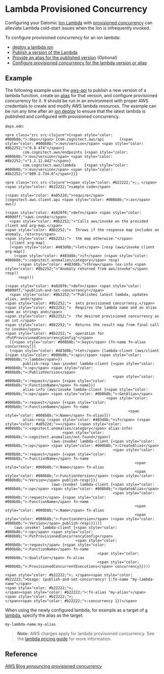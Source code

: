 Lambda Provisioned Concurrency
==============================

Configuring your Datomic [Ion Lambda](../ions/ions-reference.html#lambda-config) with [provisioned concurrency](https://docs.aws.amazon.com/lambda/latest/dg/configuration-concurrency.html#configuration-concurrency-provisioned) can alleviate Lambda cold-start issues when the Ion is infrequently invoked.

To configure provisioned concurrency for an ion lambda:

- [deploy a lambda ion](../ions/ions-reference.html#deploying)
- [Publish a version of the Lambda](https://docs.aws.amazon.com/lambda/latest/dg/API_PublishVersion.html)
- [Provide an alias for the published version](https://docs.aws.amazon.com/lambda/latest/dg/configuration-aliases.html) (Optional)
- [Configure provisioned concurrency for the lambda version or alias](https://docs.aws.amazon.com/lambda/latest/dg/configuration-concurrency.html#configuration-concurrency-provisioned)

Example
-------

The following example uses the [aws-api](https://github.com/cognitect-labs/aws-api) to publish a new version of a lambda function, create an [alias](https://docs.aws.amazon.com/lambda/latest/dg/configuration-aliases.html) for that version, and configure provisioned concurrency for it. It should be run in an environment with proper AWS credentials to create and modify AWS lambda resources. The example can be run any time after an [ion deploy](../ions/ions-reference.html#deploying) to ensure that the latest lambda is published and configured with provisioned concurrency.

`deps.edn`:

```
<pre class="src src-clojure">{<span style="color: #008b8b;">:deps</span> {com.cognitect.aws/api       {<span style="color: #008b8b;">:mvn/version</span> <span style="color: #8b2252;">"0.8.474"</span>}
        com.cognitect.aws/endpoints {<span style="color: #008b8b;">:mvn/version</span> <span style="color: #8b2252;">"1.1.11.842"</span>}
        com.cognitect.aws/lambda    {<span style="color: #008b8b;">:mvn/version</span> <span style="color: #8b2252;">"809.2.734.0"</span>}}}
```



```
<pre class="src src-clojure"><span style="color: #b22222;">;; </span><span style="color: #b22222;">sample code</span>

(<span style="color: #a0522d;">require</span> [cognitect.aws.client.api <span style="color: #008b8b;">:as</span> aws])

(<span style="color: #a020f0;">defn</span> <span style="color: #0000ff;">aws-invoke!</span>
  <span style="color: #8b2252;">"Calls aws/invoke on the provided client and arg-map.</span>
<span style="color: #8b2252;">  Throws if the response map includes an anomaly, returns</span>
<span style="color: #8b2252;">  the map otherwise."</span>
  [client arg-map]
  (<span style="color: #483d8b;">let</span> [resp (aws/invoke client arg-map)]
    (<span style="color: #483d8b;">if</span> (<span style="color: #008b8b;">:cognitect.anomalies/category</span> resp)
      (<span style="color: #483d8b;">throw</span> (ex-info <span style="color: #8b2252;">"Anomaly returned from aws/invoke"</span> resp))
      resp)))

(<span style="color: #a020f0;">defn</span> <span style="color: #0000ff;">publish-and-set-concurrency!</span>
  <span style="color: #8b2252;">"Publishes latest lambda, updates alias, and</span>
<span style="color: #8b2252;">  sets provisioned concurrency.</span>
<span style="color: #8b2252;">  Requires the lambda name and an alias name as strings and</span>
<span style="color: #8b2252;">  the desired provisioned concurrency as an int.</span>
<span style="color: #8b2252;">  Returns the result map from final call to invoke</span>
<span style="color: #8b2252;">  operation for :PutProvisionedConcurrencyConfig"</span>
  [{<span style="color: #008b8b;">:keys</span> [fn-name fn-alias concurrency]}]
  (<span style="color: #483d8b;">let</span> [lambda-client (aws/client {<span style="color: #008b8b;">:api</span> <span style="color: #008b8b;">:lambda</span>})
        publish-resp (aws-invoke! lambda-client {<span style="color: #008b8b;">:op</span> <span style="color: #008b8b;">:PublishVersion</span>
                                                 <span style="color: #008b8b;">:request</span> {<span style="color: #008b8b;">:FunctionName</span> fn-name}})
        alias-info (aws/invoke lambda-client {<span style="color: #008b8b;">:op</span> <span style="color: #008b8b;">:GetAlias</span>
                                              <span style="color: #008b8b;">:request</span> {<span style="color: #008b8b;">:FunctionName</span> fn-name
                                                        <span style="color: #008b8b;">:Name</span> fn-alias}})
        alias-resp (<span style="color: #483d8b;">if</span> (<span style="color: #a0522d;">=</span> (<span style="color: #008b8b;">:cognitect.anomalies/category</span> alias-info)
                          <span style="color: #008b8b;">:cognitect.anomalies/not-found</span>)
                     (aws-invoke! lambda-client {<span style="color: #008b8b;">:op</span> <span style="color: #008b8b;">:CreateAlias</span>
                                                 <span style="color: #008b8b;">:request</span> {<span style="color: #008b8b;">:FunctionName</span> fn-name
                                                           <span style="color: #008b8b;">:Name</span> fn-alias
                                                           <span style="color: #008b8b;">:FunctionVersion</span> (<span style="color: #008b8b;">:Version</span> publish-resp)}})
                     (aws-invoke! lambda-client {<span style="color: #008b8b;">:op</span> <span style="color: #008b8b;">:UpdateAlias</span>
                                                 <span style="color: #008b8b;">:request</span> {<span style="color: #008b8b;">:FunctionName</span> fn-name
                                                           <span style="color: #008b8b;">:Name</span> fn-alias
                                                           <span style="color: #008b8b;">:FunctionVersion</span> (<span style="color: #008b8b;">:Version</span> publish-resp)}}))]
    (aws-invoke! lambda-client {<span style="color: #008b8b;">:op</span> <span style="color: #008b8b;">:PutProvisionedConcurrencyConfig</span>
                                <span style="color: #008b8b;">:request</span> {<span style="color: #008b8b;">:FunctionName</span> fn-name
                                          <span style="color: #008b8b;">:Qualifier</span> fn-alias
                                          <span style="color: #008b8b;">:ProvisionedConcurrentExecutions</span> concurrency}})))

<span style="color: #b22222;">; </span><span style="color: #b22222;">Usage: (publish-and-set-concurrency! {:fn-name "my-lambda-name"</span>
<span style="color: #b22222;">;                                       </span><span style="color: #b22222;">:fn-alias "my-alias"</span>
<span style="color: #b22222;">;                                       </span><span style="color: #b22222;">:concurrency 1})</span>
```



When using the newly configured lambda, for example as a target of [a lambda](../ions-tutorial/entry-points.html#invoke-lambda), specify the alias as the target:

`my-lambda-name:my-alias`

> **Note:** AWS charges apply for lambda provisioned concurrency. See the [lambda pricing guide](https://aws.amazon.com/lambda/pricing/#Provisioned_Concurrency_Pricing) for more information.





Reference
---------

[AWS Blog announcing provisioned concurrency](https://aws.amazon.com/blogs/aws/new-provisioned-concurrency-for-lambda-functions/)